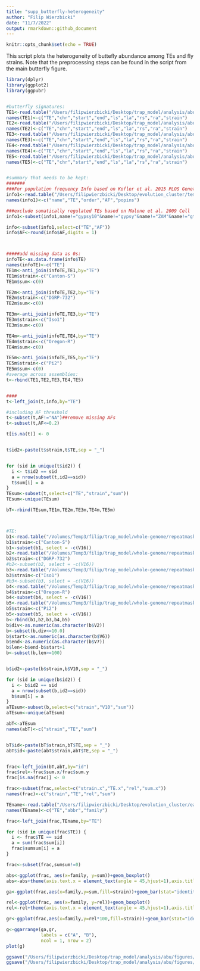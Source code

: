 ```yaml
---
title: "supp_butterfly-heterogeneity"
author: "Filip Wierzbicki"
date: "11/7/2022"
output: rmarkdown::github_document
---
```


```r
knitr::opts_chunk$set(echo = TRUE)
```

This script plots the heterogeneity of buttefly abundance among TEs and fly strains.
Note that the preprocessing steps can be found in the script from the main butterfly figure.

```r

library(dplyr)
library(ggplot2)
library(ggpubr)


#butterfly signatures:
TE1<-read.table("/Users/filipwierzbicki/Desktop/trap_model/analysis/abu/butterfly/signatures/output-V3/TE/filtered/Canton-S_w500.txt")
names(TE1)<-c("TE","chr","start","end","ls","la","rs","ra","strain")
TE2<-read.table("/Users/filipwierzbicki/Desktop/trap_model/analysis/abu/butterfly/signatures/output-V3/TE/filtered/DGRP-732_w500.txt")
names(TE2)<-c("TE","chr","start","end","ls","la","rs","ra","strain")
TE3<-read.table("/Users/filipwierzbicki/Desktop/trap_model/analysis/abu/butterfly/signatures/output-V3/TE/filtered/Iso1_w500.txt")
names(TE3)<-c("TE","chr","start","end","ls","la","rs","ra","strain")
TE4<-read.table("/Users/filipwierzbicki/Desktop/trap_model/analysis/abu/butterfly/signatures/output-V3/TE/filtered/Oregon-R_w500.txt")
names(TE4)<-c("TE","chr","start","end","ls","la","rs","ra","strain")
TE5<-read.table("/Users/filipwierzbicki/Desktop/trap_model/analysis/abu/butterfly/signatures/output-V3/TE/filtered/Pi2_w500.txt")
names(TE5)<-c("TE","chr","start","end","ls","la","rs","ra","strain")


#summary that needs to be kept:
#######
###For population frequency Info based on Kofler et al. 2015 PLOS Genetics
info1<-read.table("/Users/filipwierzbicki/Desktop/evolution_cluster/temp/TEfamInfo_correct")
names(info1)<-c("name","TE","order","AF","popins")

###exclude somatically regulated TEs based on Malone et al. 2009 Cell
info1<-subset(info1,name!="gypsy10"&name!="gypsy"&name!="ZAM"&name!="gtwin"&name!="gypsy5"&name!="Tabor")

info<-subset(info1,select=c("TE","AF"))
info$AF<-round(info$AF,digits = 1)



#####add missing data as 0s:
infoTE<-as.data.frame(info$TE)
names(infoTE)<-c("TE")
TE1m<-anti_join(infoTE,TE1,by="TE")
TE1m$strain<-c("Canton-S")
TE1m$sum<-c(0)

TE2m<-anti_join(infoTE,TE2,by="TE")
TE2m$strain<-c("DGRP-732")
TE2m$sum<-c(0)

TE3m<-anti_join(infoTE,TE3,by="TE")
TE3m$strain<-c("Iso1")
TE3m$sum<-c(0)

TE4m<-anti_join(infoTE,TE4,by="TE")
TE4m$strain<-c("Oregon-R")
TE4m$sum<-c(0)

TE5m<-anti_join(infoTE,TE5,by="TE")
TE5m$strain<-c("Pi2")
TE5m$sum<-c(0)
#average across assemblies:
t<-rbind(TE1,TE2,TE3,TE4,TE5)


####
t<-left_join(t,info,by="TE")

#including AF threshold
t<-subset(t,AF!="NA")##remove missing AFs
t<-subset(t,AF<=0.2)

t[is.na(t)] <- 0


t$id2<-paste(t$strain,t$TE,sep = "_")


for (sid in unique(t$id2)) { 
  i <- t$id2 == sid
  a = nrow(subset(t,id2==sid))
  t$sum[i] = a
}
TEsum<-subset(t,select=c("TE","strain","sum"))
TEsum<-unique(TEsum)

bT<-rbind(TEsum,TE1m,TE2m,TE3m,TE4m,TE5m)



#TE:
b1<-read.table("/Volumes/Temp3/filip/trap_model/whole-genome/repeatmasker/Canton-S.fasta.out",fill=TRUE)
b1$strain<-c("Canton-S")
b1<-subset(b1, select = -c(V16))
b2<-read.table("/Volumes/Temp3/filip/trap_model/whole-genome/repeatmasker/DGRP-732.fasta.out",fill=TRUE)
b2$strain<-c("DGRP-732")
#b2<-subset(b2, select = -c(V16))
b3<-read.table("/Volumes/Temp3/filip/trap_model/whole-genome/repeatmasker/Iso1.fasta.out",fill=TRUE)
b3$strain<-c("Iso1")
#b3<-subset(b3, select = -c(V16))
b4<-read.table("/Volumes/Temp3/filip/trap_model/whole-genome/repeatmasker/Oregon-R.fasta.out",fill=TRUE)
b4$strain<-c("Oregon-R")
b4<-subset(b4, select = -c(V16))
b5<-read.table("/Volumes/Temp3/filip/trap_model/whole-genome/repeatmasker/Pi2.fasta.out",fill=TRUE)
b5$strain<-c("Pi2")
b5<-subset(b5, select = -c(V16))
b<-rbind(b1,b2,b3,b4,b5)
b$div<-as.numeric(as.character(b$V2))
b<-subset(b,div<=10.0)
b$start<-as.numeric(as.character(b$V6))
b$end<-as.numeric(as.character(b$V7))
b$len<-b$end-b$start+1
b<-subset(b,len>=100)


b$id2<-paste(b$strain,b$V10,sep = "_")

for (sid in unique(b$id2)) { 
  i <- b$id2 == sid
  a = nrow(subset(b,id2==sid))
  b$sum[i] = a
}
aTEsum<-subset(b,select=c("strain","V10","sum"))
aTEsum<-unique(aTEsum)

abT<-aTEsum
names(abT)<-c("strain","TE","sum")


bT$id<-paste(bT$strain,bT$TE,sep = "_")
abT$id<-paste(abT$strain,abT$TE,sep = "_")


frac<-left_join(bT,abT,by="id")
frac$rel<-frac$sum.x/frac$sum.y
frac[is.na(frac)] <- 0

frac<-subset(frac,select=c("strain.x","TE.x","rel","sum.x"))
names(frac)<-c("strain","TE","rel","sum")

TEname<-read.table("/Users/filipwierzbicki/Desktop/evolution_cluster/easyfig-pipeline_sourceforge/resources/TE_dmel_3-names")
names(TEname)<-c("TE","abbr","family")

frac<-left_join(frac,TEname,by="TE")

for (sid in unique(frac$TE)) { 
  i <- frac$TE == sid
  a = sum(frac$sum[i])
  frac$sumsum[i] = a
}

frac<-subset(frac,sumsum!=0)

abs<-ggplot(frac, aes(x=family, y=sum))+geom_boxplot() 
abs<-abs+theme(axis.text.x = element_text(angle = 45,hjust=1),axis.title.x=element_blank())+ylab("number of DSL")

ga<-ggplot(frac,aes(x=family,y=sum,fill=strain))+geom_bar(stat="identity",position="dodge",color="black")+ylab("number of DSL")+theme(axis.title.x=element_blank(),axis.text.x=element_blank(),legend.position = c(0.5, 0.9),legend.direction = "horizontal",legend.title = element_blank(),legend.text = element_text(size=12),axis.title.y=element_text(size=12))+ scale_fill_manual(values = c("#e41a1c", "#377eb8", "#4daf4a", "#984ea3", "#ff7f00"))

rel<-ggplot(frac, aes(x=family, y=rel))+geom_boxplot() 
rel<-rel+theme(axis.text.x = element_text(angle = 45,hjust=1),axis.title.x=element_blank())+ylab("fraction of DSL")

gr<-ggplot(frac,aes(x=family,y=rel*100,fill=strain))+geom_bar(stat="identity",position="dodge",color="black")+ylab("fraction of DSL (%)")+theme(axis.text.x = element_text(angle = 45,hjust=1,size=12),axis.title.x=element_blank(),legend.position="None",axis.title.y=element_text(size=12))+ scale_fill_manual(values = c("#e41a1c", "#377eb8", "#4daf4a", "#984ea3", "#ff7f00"))

g<-ggarrange(ga,gr,
             labels = c("A", "B"),
             ncol = 1, nrow = 2)
plot(g)

ggsave("/Users/filipwierzbicki/Desktop/trap_model/analysis/abu/figures/butterfly-heterogeneity.pdf",width=18,height=6)
ggsave("/Users/filipwierzbicki/Desktop/trap_model/analysis/abu/figures/butterfly-heterogeneity.png",width=18,height=6)

```
